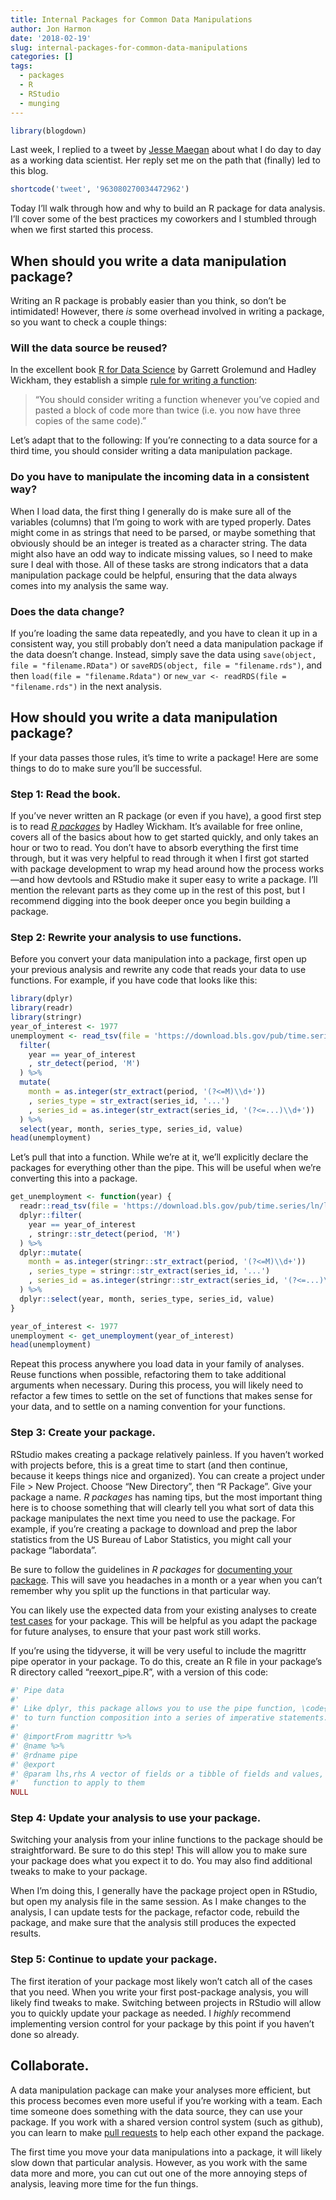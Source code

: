 ---
title: Internal Packages for Common Data Manipulations
author: Jon Harmon
date: '2018-02-19'
slug: internal-packages-for-common-data-manipulations
categories: []
tags:
  - packages
  - R
  - RStudio
  - munging
---

```{r setup, include=FALSE}
library(blogdown)
```

Last week, I replied to a tweet by [Jesse Maegan](https://twitter.com/kierisi) about what I do day to day as a working data scientist. Her reply set me on the path that (finally) led to this blog.

```{r echo=FALSE}
shortcode('tweet', '963080270034472962')
```

Today I'll walk through how and why to build an R package for data analysis. I'll cover some of the best practices my coworkers and I stumbled through when we first started this process.

## When should you write a data manipulation package?

Writing an R package is probably easier than you think, so don't be intimidated! However, there *is* some overhead involved in writing a package, so you want to check a couple things:

### Will the data source be reused?

In the excellent book [R for Data Science](http://r4ds.had.co.nz/) by Garrett Grolemund and Hadley Wickham, they establish a simple [rule for writing a function](http://r4ds.had.co.nz/functions.html#when-should-you-write-a-function): 

> "You should consider writing a function whenever you’ve copied and pasted a block of code more than twice (i.e. you now have three copies of the same code)." 

Let's adapt that to the following: If you're connecting to a data source for a third time, you should consider writing a data manipulation package.

### Do you have to manipulate the incoming data in a consistent way?

When I load data, the first thing I generally do is make sure all of the variables (columns) that I'm going to work with are typed properly. Dates might come in as strings that need to be parsed, or maybe something that obviously should be an integer is treated as a character string. The data might also have an odd way to indicate missing values, so I need to make sure I deal with those. All of these tasks are strong indicators that a data manipulation package could be helpful, ensuring that the data always comes into my analysis the same way.

### Does the data change?

If you're loading the same data repeatedly, and you have to clean it up in a consistent way, you still probably don't need a data manipulation package if the data doesn't change. Instead, simply save the data using `save(object, file = "filename.RData")` or `saveRDS(object, file = "filename.rds")`, and then `load(file = "filename.Rdata")` or `new_var <- readRDS(file = "filename.rds")` in the next analysis.

## How should you write a data manipulation package?

If your data passes those rules, it's time to write a package! Here are some things to do to make sure you'll be successful.

### Step 1: Read the book.

If you've never written an R package (or even if you have), a good first step is to read [*R packages*](http://r-pkgs.had.co.nz/) by Hadley Wickham. It's available for free online, covers all of the basics about how to get started quickly, and only takes an hour or two to read. You don't have to absorb everything the first time through, but it was very helpful to read through it when I first got started with package development to wrap my head around how the process works---and how devtools and RStudio make it super easy to write a package. I'll mention the relevant parts as they come up in the rest of this post, but I recommend digging into the book deeper once you begin building a package.

### Step 2: Rewrite your analysis to use functions.

Before you convert your data manipulation into a package, first open up your previous analysis and rewrite any code that reads your data to use functions. For example, if you have code that looks like this:

```{r original analysis, echo=TRUE, message=FALSE, warning=FALSE}
library(dplyr)
library(readr)
library(stringr)
year_of_interest <- 1977
unemployment <- read_tsv(file = 'https://download.bls.gov/pub/time.series/ln/ln.data.1.AllData') %>% 
  filter(
    year == year_of_interest
    , str_detect(period, 'M')
  ) %>% 
  mutate(
    month = as.integer(str_extract(period, '(?<=M)\\d+'))
    , series_type = str_extract(series_id, '...')
    , series_id = as.integer(str_extract(series_id, '(?<=...)\\d+'))
  ) %>% 
  select(year, month, series_type, series_id, value)
head(unemployment)
```

Let's pull that into a function. While we're at it, we'll explicitly declare the packages for everything other than the pipe. This will be useful when we're converting this into a package.

```{r functionized analysis, echo=TRUE, message=FALSE, warning=FALSE}
get_unemployment <- function(year) {
  readr::read_tsv(file = 'https://download.bls.gov/pub/time.series/ln/ln.data.1.AllData') %>% 
  dplyr::filter(
    year == year_of_interest
    , stringr::str_detect(period, 'M')
  ) %>% 
  dplyr::mutate(
    month = as.integer(stringr::str_extract(period, '(?<=M)\\d+'))
    , series_type = stringr::str_extract(series_id, '...')
    , series_id = as.integer(stringr::str_extract(series_id, '(?<=...)\\d+'))
  ) %>% 
  dplyr::select(year, month, series_type, series_id, value)
}

year_of_interest <- 1977
unemployment <- get_unemployment(year_of_interest)
head(unemployment)
```

Repeat this process anywhere you load data in your family of analyses. Reuse functions when possible, refactoring them to take additional arguments when necessary. During this process, you will likely need to refactor a few times to settle on the set of functions that makes sense for your data, and to settle on a naming convention for your functions.

### Step 3: Create your package.

RStudio makes creating a package relatively painless. If you haven't worked with projects before, this is a great time to start (and then continue, because it keeps things nice and organized). You can create a project under File > New Project. Choose "New Directory", then "R Package". Give your package a name. *R packages* has naming tips, but the most important thing here is to choose something that will clearly tell you what sort of data this package manipulates the next time you need to use the package. For example, if you're creating a package to download and prep the labor statistics from the US Bureau of Labor Statistics, you might call your package "labordata".

Be sure to follow the guidelines in *R packages* for [documenting your package](http://r-pkgs.had.co.nz/man.html). This will save you headaches in a month or a year when you can't remember why you split up the functions in that particular way.

You can likely use the expected data from your existing analyses to create [test cases](http://r-pkgs.had.co.nz/tests.html) for your package. This will be helpful as you adapt the package for future analyses, to ensure that your past work still works.

If you're using the tidyverse, it will be very useful to include the magrittr pipe operator in your package. To do this, create an R file in your package's R directory called "reexort_pipe.R", with a version of this code:

```{r reexport pipe, eval=FALSE}
#' Pipe data
#'
#' Like dplyr, this package allows you to use the pipe function, \code{\%>\%},
#' to turn function composition into a series of imperative statements.
#'
#' @importFrom magrittr %>%
#' @name %>%
#' @rdname pipe
#' @export
#' @param lhs,rhs A vector of fields or a tibble of fields and values, and a
#'   function to apply to them
NULL

```

### Step 4: Update your analysis to use your package.

Switching your analysis from your inline functions to the package should be straightforward. Be sure to do this step! This will allow you to make sure your package does what you expect it to do. You may also find additional tweaks to make to your package.

When I'm doing this, I generally have the package project open in RStudio, but open my analysis file in the same session. As I make changes to the analysis, I can update tests for the package, refactor code, rebuild the package, and make sure that the analysis still produces the expected results.

### Step 5: Continue to update your package.

The first iteration of your package most likely won't catch all of the cases that you need. When you write your first post-package analysis, you will likely find tweaks to make. Switching between projects in RStudio will allow you to quickly update your package as needed. I *highly* recommend implementing version control for your package by this point if you haven't done so already.

## Collaborate.

A data manipulation package can make your analyses more efficient, but this process becomes even more useful if you're working with a team. Each time someone does something with the data source, they can use your package. If you work with a shared version control system (such as github), you can learn to make [pull requests](https://yangsu.github.io/pull-request-tutorial/) to help each other expand the package.

The first time you move your data manipulations into a package, it will likely slow down that particular analysis. However, as you work with the same data more and more, you can cut out one of the more annoying steps of analysis, leaving more time for the fun things.